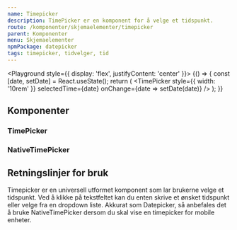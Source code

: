 ```yaml
---
name: Timepicker
description: TimePicker er en komponent for å velge et tidspunkt.
route: /komponenter/skjemaelementer/timepicker
parent: Komponenter
menu: Skjemaelementer
npmPackage: datepicker
tags: timepicker, tidvelger, tid
---
```



<PageHeader />

<Playground style={{ display: 'flex', justifyContent: 'center' }}>
  {() => {
    const [date, setDate] = React.useState();
    return (
      <TimePicker
        style={{ width: '10rem' }}
        selectedTime={date}
        onChange={date => setDate(date)}
      />
    );
  }}
</Playground>

## Komponenter

### TimePicker

<ImportStatement imports="TimePicker" />
<Props of={TimePicker} />

### NativeTimePicker

<ImportStatement imports="NativeTimePicker" />
<Props of={NativeTimePicker} />

## Retningslinjer for bruk

Timepicker er en universell utformet komponent som lar brukerne velge et tidspunkt. Ved å klikke på tekstfeltet kan du enten skrive et ønsket tidspunkt eller velge fra en dropdown liste. Akkurat som Datepicker, så anbefales det å bruke NativeTimePicker dersom du skal vise en timepicker for mobile enheter.
